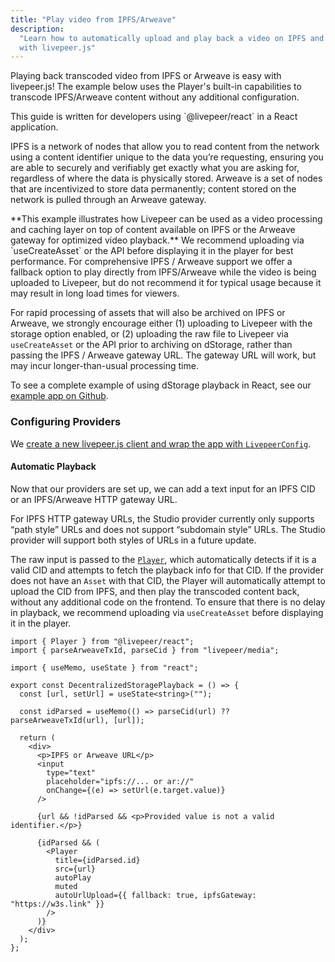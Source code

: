 ```yaml
---
title: "Play video from IPFS/Arweave"
description:
  "Learn how to automatically upload and play back a video on IPFS and Arweave
  with livepeer.js"
---
```


Playing back transcoded video from IPFS or Arweave is easy with livepeer.js! The
example below uses the Player's built-in capabilities to transcode IPFS/Arweave
content without any additional configuration.

<Info>
  This guide is written for developers using `@livepeer/react` in a React
  application.
</Info>

IPFS is a network of nodes that allow you to read content from the network using
a content identifier unique to the data you’re requesting, ensuring you are able
to securely and verifiably get exactly what you are asking for, regardless of
where the data is physically stored. Arweave is a set of nodes that are
incentivized to store data permanently; content stored on the network is pulled
through an Arweave gateway.

<Warning>
  **This example illustrates how Livepeer can be used as a video processing and
  caching layer on top of content available on IPFS or the Arweave gateway for
  optimized video playback.** We recommend uploading via `useCreateAsset` or the
  API before displaying it in the player for best performance. For comprehensive
  IPFS / Arweave support we offer a fallback option to play directly from
  IPFS/Arweave while the video is being uploaded to Livepeer, but do not
  recommend it for typical usage because it may result in long load times for
  viewers.
</Warning>

For rapid processing of assets that will also be archived on IPFS or Arweave, we
strongly encourage either (1) uploading to Livepeer with the storage option
enabled, or (2) uploading the raw file to Livepeer via `useCreateAsset` or the
API prior to archiving on dStorage, rather than passing the IPFS / Arweave
gateway URL. The gateway URL will work, but may incur longer-than-usual
processing time.

To see a complete example of using dStorage playback in React, see our
[example app on Github](https://github.com/suhailkakar/livepeer-dStorage-playback).

### Configuring Providers

We
[create a new livepeer.js client and wrap the app with `LivepeerConfig`](/sdks/livepeer-js/getting-started).

#### Automatic Playback

Now that our providers are set up, we can add a text input for an IPFS CID or an
IPFS/Arweave HTTP gateway URL.

<Info>
  For IPFS HTTP gateway URLs, the Studio provider currently only supports “path
  style” URLs and does not support “subdomain style” URLs. The Studio provider
  will support both styles of URLs in a future update.
</Info>

The raw input is passed to the [`Player`](/sdks/livepeer-js/Player), which
automatically detects if it is a valid CID and attempts to fetch the playback
info for that CID. If the provider does not have an `Asset` with that CID, the
Player will automatically attempt to upload the CID from IPFS, and then play the
transcoded content back, without any additional code on the frontend. To ensure
that there is no delay in playback, we recommend uploading via `useCreateAsset`
before displaying it in the player.

```tsx DecentralizedStoragePlayback.tsx
import { Player } from "@livepeer/react";
import { parseArweaveTxId, parseCid } from "livepeer/media";

import { useMemo, useState } from "react";

export const DecentralizedStoragePlayback = () => {
  const [url, setUrl] = useState<string>("");

  const idParsed = useMemo(() => parseCid(url) ?? parseArweaveTxId(url), [url]);

  return (
    <div>
      <p>IPFS or Arweave URL</p>
      <input
        type="text"
        placeholder="ipfs://... or ar://"
        onChange={(e) => setUrl(e.target.value)}
      />

      {url && !idParsed && <p>Provided value is not a valid identifier.</p>}

      {idParsed && (
        <Player
          title={idParsed.id}
          src={url}
          autoPlay
          muted
          autoUrlUpload={{ fallback: true, ipfsGateway: "https://w3s.link" }}
        />
      )}
    </div>
  );
};
```
